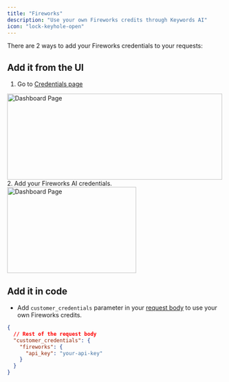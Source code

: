 ```yaml
---
title: "Fireworks"
description: "Use your own Fireworks credits through Keywords AI"
icon: "lock-keyhole-open"
---
```


There are 2 ways to add your Fireworks credentials to your requests:
## Add it from the UI
1. Go to [Credentials page](https://platform.keywordsai.co/platform/api/credentials)
<img height="200" width="500"  src="/images/bring-own-key.png" alt="Dashboard Page"/>
2. Add your Fireworks AI credentials.
<img height="200" width="300"  src="/images/providers/fireworks.png" alt="Dashboard Page"/>

## Add it in code
- Add `customer_credentials` parameter in your [request body](/api-endpoints/proxy-endpoints/chat-completions) to use your own Fireworks credits.

```json
{
  // Rest of the request body
  "customer_credentials": {
    "fireworks": {
      "api_key": "your-api-key"
    }
  }
}
```